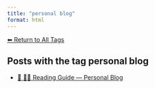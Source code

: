 ```yaml
---
title: "personal blog"
format: html
---
```


[⬅ Return to All Tags](../tags.qmd)

## Posts with the tag **personal blog**

- [🧭 🧑‍🏫 Reading Guide — Personal Blog](/posts/personal/guide-personal.html)
